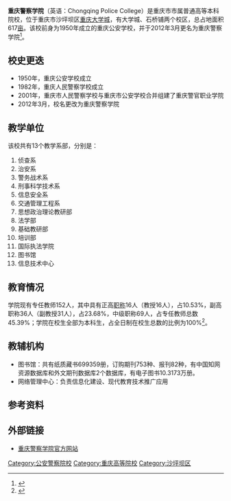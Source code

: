 {{coord|29|37|42|N|106|18|47|E|region:CN_type:edu|display=title}}
{{University
| name = 重庆警察学院<br>Chongqing Police College
| established = 1950年
| city = 重庆市[[沙坪坝区|沙坪坝区]]
| country = {{PRC}}
| image = 
| motto = 崇法 精业 忠勇 笃行
| type = [[公立大学|公立]]
| secretary = 邓恢林
| president = 刘想树
| students = 
| faculty = 
| province = 
| location = [[重庆市|重庆市]][[沙坪坝区|沙坪坝区]]大学城景铮路666号
| postcode = 401331
| campus = 617[[亩|亩]]|affiliations
| telephone = +86 (023)
| website = http://cqpc.edu.cn/Index.shtml|重庆警官学院
}}
'''重庆警察学院'''（英语：Chongqing Police College）是重庆市市属普通高等本科院校，位于重庆市沙坪坝区[[重庆大学城|重庆大学城]]，有大学城、石桥铺两个校区，总占地面积617[[亩|亩]]。该校前身为1950年成立的重庆公安学校，并于2012年3月更名为重庆警察学院<ref>{{cite web |url=http://www.cqjy.com.cn/content.aspx?cid=43 |title=学院简介 |accessdate=2015-12-10 |publisher=重庆警官学院 |deadurl=yes |archiveurl=https://web.archive.org/web/20151210223916/http://www.cqjy.com.cn/content.aspx?cid=43 |archivedate=2015-12-10 }}</ref>。

== 校史更迭 ==
*1950年，重庆公安学校成立
*1982年，重庆人民警察学校成立
*2001年，重庆市人民警察学校与重庆市公安学校合并组建了重庆警官职业学院
*2012年3月，校名更改为重庆警察学院

== 教学单位 ==
该校共有13个教学系部，分别是：
#侦查系
#治安系
#警务战术系
#刑事科学技术系
#信息安全系
#交通管理工程系
#思想政治理论教研部
#法学部
#基础教研部
#培训部
#国际执法学院
#图书馆
#信息技术中心

== 教育情况 ==
学院现有专任教师152人，其中具有正高[[职称|职称]]16人（教授16人），占10.53%，副高职称36人（副教授31人），占23.68%，中级职称69人，占专任教师总数45.39%；学院在校生全部为本科生，占全日制在校生总数的比例为100%<ref>{{cite web|url=http://www.cqjy.com.cn/content.aspx?id=718|title=教学情况|accessdate=2015-12-10|publisher=重庆警官学院信息公开网|deadurl=yes|archiveurl=https://web.archive.org/web/20160304201457/http://www.cqjy.com.cn/content.aspx?id=718|archivedate=2016-03-04}}</ref>。

== 教辅机构 ==
*图书馆：共有纸质藏书699359册，订购期刊753种、报刊82种，有中国知网资源数据库和外文期刊数据库2个数据库，有电子图书10.3173万册。
*网络管理中心：负责信息化建设、现代教育技术推广应用

== 参考资料 ==
{{reflist}}

== 外部链接 ==
* [http://www.cqpc.edu.cn/ 重庆警察学院官方网站] {{Wayback|url=http://www.cqpc.edu.cn/ |date=20220218135037 }}

{{重庆高等院校}}
{{公安院校}}

[[Category:公安警察院校|Category:公安警察院校]]
[[Category:重庆高等院校|Category:重庆高等院校]]
[[Category:沙坪坝区|Category:沙坪坝区]]